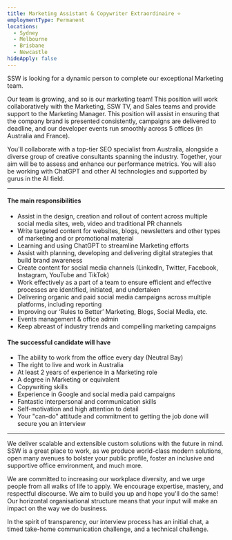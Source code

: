 ```yaml
---
title: Marketing Assistant & Copywriter Extraordinaire ⭐️
employmentType: Permanent
locations:
  - Sydney
  - Melbourne
  - Brisbane
  - Newcastle
hideApply: false
---
```


SSW is looking for a dynamic person to complete our exceptional Marketing team.

Our team is growing, and so is our marketing team! This position will work collaboratively with the Marketing, SSW TV, and Sales teams and provide support to the Marketing Manager. This position will assist in ensuring that the company brand is presented consistently, campaigns are delivered to deadline, and our developer events run smoothly across 5 offices (in Australia and France).  

You'll collaborate with a top-tier SEO specialist from Australia, alongside a diverse group of creative consultants spanning the industry. Together, your aim will be to assess and enhance our performance metrics. You will also be working with ChatGPT and other AI technologies and supported by gurus in the AI field. 

***

#### The main responsibilities

* Assist in the design, creation and rollout of content across multiple social media sites, web, video and traditional PR channels 
* Write targeted content for websites, blogs, newsletters and other types of marketing and or promotional material 
* Learning and using ChatGPT to streamline Marketing efforts 
* Assist with planning, developing and delivering digital strategies that build brand awareness 
* Create content for social media channels (LinkedIn, Twitter, Facebook, Instagram, YouTube and TikTok) 
* Work effectively as a part of a team to ensure efficient and effective processes are identified, initiated, and undertaken 
* Delivering organic and paid social media campaigns across multiple platforms, including reporting 
* Improving our ‘Rules to Better’ Marketing, Blogs, Social Media, etc. 
* Events management & office admin 
* Keep abreast of industry trends and compelling marketing campaigns 

#### The successful candidate will have

* The ability to work from the office every day (Neutral Bay) 
* The right to live and work in Australia 
* At least 2 years of experience in a Marketing role 
* A degree in Marketing or equivalent 
* Copywriting skills 
* Experience in Google and social media paid campaigns 
* Fantastic interpersonal and communication skills 
* Self-motivation and high attention to detail 
* Your "can-do" attitude and commitment to getting the job done will secure you an interview 

***

We deliver scalable and extensible custom solutions with the future in mind. SSW is a great place to work, as we produce world-class modern solutions, open many avenues to bolster your public profile, foster an inclusive and supportive office environment, and much more. 

We are committed to increasing our workplace diversity, and we urge people from all walks of life to apply. We encourage expertise, mastery, and respectful discourse. We aim to build you up and hope you'll do the same! Our horizontal organisational structure means that your input will make an impact on the way we do business. 

In the spirit of transparency, our interview process has an initial chat, a timed take-home communication challenge, and a technical challenge. 
